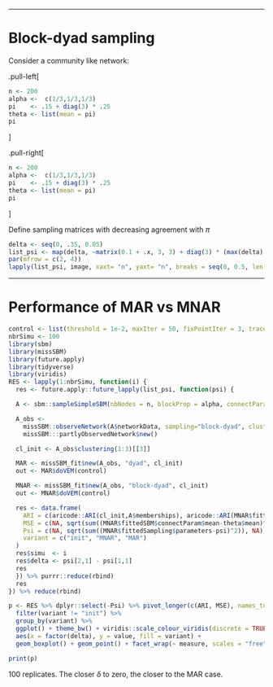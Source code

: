 
---

# Block-dyad sampling

Consider a community like network:

.pull-left[
```r
n <- 200
alpha <-  c(1/3,1/3,1/3)
pi    <- .15 + diag(3) * .25
theta <- list(mean = pi)
pi
```
]

.pull-right[
```r
n <- 200
alpha <-  c(1/3,1/3,1/3)
pi    <- .15 + diag(3) * .25
theta <- list(mean = pi)
pi
```
]

Define sampling matrices with decreasing agreement with $\pi$

```r
delta <- seq(0, .35, 0.05)
list_psi <- map(delta, ~matrix(0.1 + .x, 3, 3) + diag(3) * (max(delta) - .x))
par(mfrow = c(2, 4))
lapply(list_psi, image, xaxt= "n", yaxt= "n", breaks = seq(0, 0.5, len = length(delta)+1), col = rev(gray.colors(length(delta))))
```

---

# Performance of MAR vs MNAR

```r
control <- list(threshold = 1e-2, maxIter = 50, fixPointIter = 3, trace = 0)
nbrSimu <- 100
library(sbm)
library(missSBM)
library(future.apply)
library(tidyverse)
library(viridis)
RES <- lapply(1:nbrSimu, function(i) {
  res <- future.apply::future_lapply(list_psi, function(psi) {

  A <- sbm::sampleSimpleSBM(nbNodes = n, blockProp = alpha, connectParam = theta, model = "bernoulli" )

  A_obs <-
    missSBM::observeNetwork(A$networkData, sampling="block-dyad", clusters = A$memberships, parameters = psi) %>%
    missSBM:::partlyObservedNetwork$new()

  cl_init <- A_obs$clustering(1:3)[[3]]

  MAR <- missSBM_fit$new(A_obs, "dyad", cl_init)
  out <- MAR$doVEM(control)

  MNAR <- missSBM_fit$new(A_obs, "block-dyad", cl_init)
  out <- MNAR$doVEM(control)

  res <- data.frame(
    ARI = c(aricode::ARI(cl_init,A$memberships), aricode::ARI(MNAR$fittedSBM$memberships,A$memberships), aricode::ARI(MAR$fittedSBM$memberships,A$memberships)),
    MSE = c(NA, sqrt(sum((MNAR$fittedSBM$connectParam$mean-theta$mean)^2)), sqrt(sum((MAR$fittedSBM$connectParam$mean-theta$mean)^2))),
    Psi = c(NA, sqrt(sum((MNAR$fittedSampling$parameters-psi)^2)), NA),
    variant = c("init", "MNAR", "MAR")
  )
  res$simu  <- i
  res$delta <- psi[2,1] - psi[1,1]
  res
  }) %>% purrr::reduce(rbind)
  res
}) %>% reduce(rbind)

```

```r
p <- RES %>% dplyr::select(-Psi) %>% pivot_longer(c(ARI, MSE), names_to = "measure") %>%
  filter(variant != "init") %>%
  group_by(variant) %>%
  ggplot() + theme_bw() + viridis::scale_colour_viridis(discrete = TRUE) + viridis::scale_fill_viridis(discrete = TRUE) +
  aes(x = factor(delta), y = value, fill = variant) +
  geom_boxplot() + geom_point() + facet_wrap(~ measure, scales = "free")

print(p)
```

100 replicates. The closer $\delta$ to zero, the closer to the MAR case.

